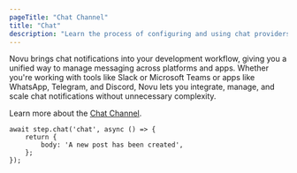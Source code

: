 ```yaml
---
pageTitle: "Chat Channel"
title: "Chat"
description: "Learn the process of configuring and using chat providers with Novu"
---
```


Novu brings chat notifications into your development workflow, giving you a unified way to manage messaging across platforms and apps. Whether you're working with tools like Slack or Microsoft Teams or apps like WhatsApp, Telegram, and Discord, Novu lets you integrate, manage, and scale chat notifications without unnecessary complexity.

Learn more about the [Chat Channel](/docs/integrations/providers/chat/overview).

```tsx
await step.chat('chat', async () => {
    return {
        body: 'A new post has been created',
    };
});
```